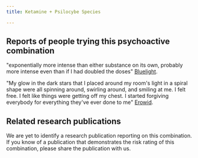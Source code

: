 ---
title: Ketamine + Psilocybe Species

---

## Reports of people trying this psychoactive combination

"exponentially more intense than either substance on its own, probably more intense even than if I had doubled the doses" [Bluelight](https://bluelight.org/xf/threads/psilocybin-ketamine.928479/).

"My glow in the dark stars that I placed around my room's light in a spiral shape were all spinning around, swirling around, and smiling at me. I felt free. I felt like things were getting off my chest. I started forgiving everybody for everything they've ever done to me" [Erowid](https://erowid.org/experiences/exp.php?ID=35465).


## Related research publications

We are yet to identify a research publication reporting on this combination. If you know of a publication that demonstrates the risk rating of this combination, please share the publication with us.



